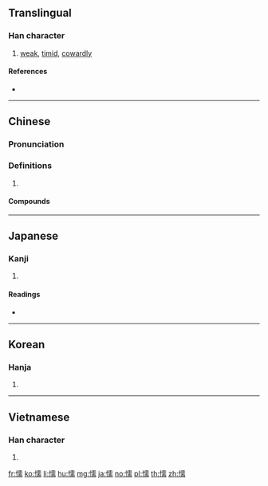==Translingual==

===Han character===
{{Han char|rn=61|rad=心|as=14|sn=17|four=91027|canj=PMBB|ids=⿰忄需}}

# [[weak]], [[timid]], [[cowardly]]

====References====
* {{Han ref|kx=0407.060|dkj=11390|dj=0748.040|hdz=42364.190|uh=61E6|ud=25062|bh=C0B6|bd=49334}}

----

==Chinese==
{{zh-forms}}

===Pronunciation===
{{zh-pron
|m=nuò
|c=no6
|mn=qz:nǒ͘/tw,xm,zz:nō͘
|mc=y
|oc=y
|cat=a
}}

===Definitions===
{{zh-hanzi}}

# {{rfdef|zh}}

====Compounds====
{{zh-der|懦弱|怯懦|懦夫|愚懦|柔糯|頑廉懦立|廉頑立懦|懦愚|懦鈍|懦響|柔懦|柔懦寡斷|選懦|闒懦}}

----

==Japanese==

===Kanji===
{{ja-kanji|grade=|rs=心14}}

# {{defn|lang=ja|sort=心14}}

====Readings====
* {{ja-readings|on=[[だ]] (da), [[じゅ]] (ju), [[ぜん]] (zen)|kun=[[よわい]] (yowai)}}

----

==Korean==

===Hanja===
{{ko-hanja|hangeul=[[나]], [[유]]|eumhun=|rv=na, yu|mr=na, yu|y=na, yu}}

# {{defn|lang=ko|sort=心14}}

----

==Vietnamese==

===Han character===
{{vi-hantu|nhụa|rs=心14}}

# {{defn|lang=vi|sort=心14}}

[[fr:懦]]
[[ko:懦]]
[[li:懦]]
[[hu:懦]]
[[mg:懦]]
[[ja:懦]]
[[no:懦]]
[[pl:懦]]
[[th:懦]]
[[zh:懦]]